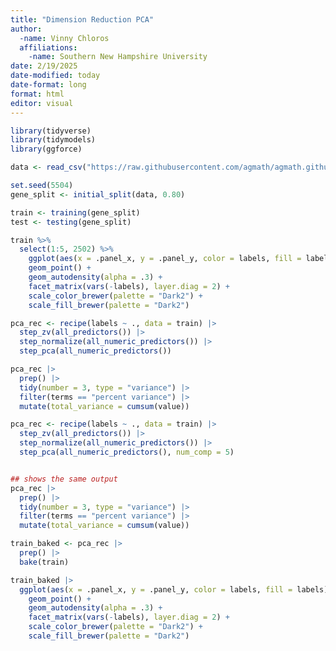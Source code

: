 ```yaml
---
title: "Dimension Reduction PCA"
author: 
  -name: Vinny Chloros
  affiliations:
    -name: Southern New Hampshire University
date: 2/19/2025
date-modified: today
date-format: long
format: html
editor: visual
---
```


```r
library(tidyverse)
library(tidymodels)
library(ggforce)

data <- read_csv("https://raw.githubusercontent.com/agmath/agmath.github.io/master/data/classification/cancer_gene_expression_data.csv")

set.seed(5504)
gene_split <- initial_split(data, 0.80)

train <- training(gene_split)
test <- testing(gene_split)
```

```r
train %>%
  select(1:5, 2502) %>%
    ggplot(aes(x = .panel_x, y = .panel_y, color = labels, fill = labels)) +
    geom_point() +
    geom_autodensity(alpha = .3) +
    facet_matrix(vars(-labels), layer.diag = 2) + 
    scale_color_brewer(palette = "Dark2") + 
    scale_fill_brewer(palette = "Dark2")
```

```r
pca_rec <- recipe(labels ~ ., data = train) |>
  step_zv(all_predictors()) |>
  step_normalize(all_numeric_predictors()) |>
  step_pca(all_numeric_predictors())

pca_rec |>
  prep() |>
  tidy(number = 3, type = "variance") |>
  filter(terms == "percent variance") |>
  mutate(total_variance = cumsum(value))
```

```r
pca_rec <- recipe(labels ~ ., data = train) |>
  step_zv(all_predictors()) |>
  step_normalize(all_numeric_predictors()) |>
  step_pca(all_numeric_predictors(), num_comp = 5)


## shows the same output
pca_rec |>
  prep() |>
  tidy(number = 3, type = "variance") |>
  filter(terms == "percent variance") |>
  mutate(total_variance = cumsum(value))

train_baked <- pca_rec |>
  prep() |>
  bake(train)
```

```r
train_baked |>
  ggplot(aes(x = .panel_x, y = .panel_y, color = labels, fill = labels)) +
    geom_point() +
    geom_autodensity(alpha = .3) +
    facet_matrix(vars(-labels), layer.diag = 2) + 
    scale_color_brewer(palette = "Dark2") + 
    scale_fill_brewer(palette = "Dark2")
```

